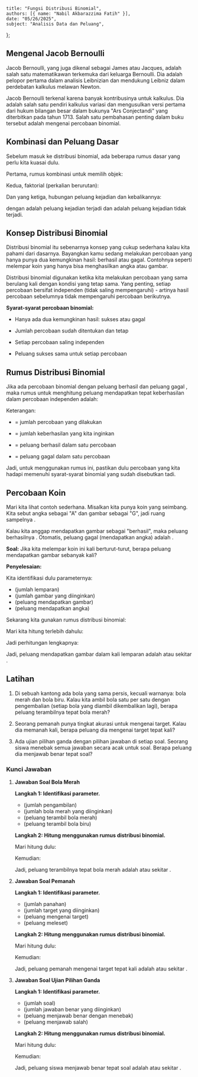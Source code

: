     title: "Fungsi Distribusi Binomial",
    authors: [{ name: "Nabil Akbarazzima Fatih" }],
    date: "05/26/2025",
    subject: "Analisis Data dan Peluang",
};

## Mengenal Jacob Bernoulli

Jacob Bernoulli, yang juga dikenal sebagai James atau Jacques, adalah salah satu matematikawan terkemuka dari keluarga Bernoulli. Dia adalah pelopor pertama dalam analisis Leibnizian dan mendukung Leibniz dalam perdebatan kalkulus melawan Newton.

Jacob Bernoulli terkenal karena banyak kontribusinya untuk kalkulus. Dia adalah salah satu pendiri kalkulus variasi dan mengusulkan versi pertama dari hukum bilangan besar dalam bukunya "Ars Conjectandi" yang diterbitkan pada tahun 1713. Salah satu pembahasan penting dalam buku tersebut adalah mengenai percobaan binomial.

## Kombinasi dan Peluang Dasar

Sebelum masuk ke distribusi binomial, ada beberapa rumus dasar yang perlu kita kuasai dulu.

Pertama, rumus kombinasi untuk memilih objek:

<BlockMath math="C_k^n = \binom{n}{k} = \frac{n!}{k!(n-k)!}" />

Kedua, faktorial (perkalian berurutan):

<BlockMath math="n! = n \times (n-1) \times ... \times 3 \times 2 \times 1" />

Dan yang ketiga, hubungan peluang kejadian dan kebalikannya:

<BlockMath math="P(A) + P(A^c) = 1" />

dengan <InlineMath math="P(A)" /> adalah peluang kejadian terjadi dan <InlineMath math="P(A^c)" /> adalah peluang kejadian tidak terjadi.

## Konsep Distribusi Binomial

Distribusi binomial itu sebenarnya konsep yang cukup sederhana kalau kita pahami dari dasarnya. Bayangkan kamu sedang melakukan percobaan yang hanya punya dua kemungkinan hasil: berhasil atau gagal. Contohnya seperti melempar koin yang hanya bisa menghasilkan angka atau gambar.

Distribusi binomial digunakan ketika kita melakukan percobaan yang sama berulang kali dengan kondisi yang tetap sama. Yang penting, setiap percobaan bersifat independen (tidak saling mempengaruhi) - artinya hasil percobaan sebelumnya tidak mempengaruhi percobaan berikutnya.

**Syarat-syarat percobaan binomial:**

- Hanya ada dua kemungkinan hasil: sukses atau gagal

- Jumlah percobaan sudah ditentukan dan tetap

- Setiap percobaan saling independen

- Peluang sukses sama untuk setiap percobaan

## Rumus Distribusi Binomial

Jika ada percobaan binomial dengan peluang berhasil <InlineMath math="p" /> dan peluang gagal <InlineMath math="q = 1 - p" />, maka rumus untuk menghitung peluang mendapatkan tepat <InlineMath math="x" /> keberhasilan dalam <InlineMath math="n" /> percobaan independen adalah:

<BlockMath math="b(x;n,p) = \binom{n}{x} p^x q^{n-x} \text{ untuk } x = 0,1,2,...,n" />

Keterangan:

- <InlineMath math="n" /> = jumlah percobaan yang dilakukan

- <InlineMath math="x" /> = jumlah keberhasilan yang kita inginkan

- <InlineMath math="p" /> = peluang berhasil dalam satu percobaan

- <InlineMath math="q = 1-p" /> = peluang gagal dalam satu percobaan

Jadi, untuk menggunakan rumus ini, pastikan dulu percobaan yang kita hadapi memenuhi syarat-syarat binomial yang sudah disebutkan tadi.

## Percobaan Koin

Mari kita lihat contoh sederhana. Misalkan kita punya koin yang seimbang. Kita sebut angka sebagai "A" dan gambar sebagai "G", jadi ruang sampelnya <InlineMath math="S = \{A,G\}" />. 

Kalau kita anggap mendapatkan gambar sebagai "berhasil", maka peluang berhasilnya <InlineMath math="p = \frac{1}{2}" />. Otomatis, peluang gagal (mendapatkan angka) adalah <InlineMath math="q = 1 - \frac{1}{2} = \frac{1}{2}" />.

**Soal:** Jika kita melempar koin ini <InlineMath math="7" /> kali berturut-turut, berapa peluang mendapatkan gambar sebanyak <InlineMath math="5" /> kali?

**Penyelesaian:**

Kita identifikasi dulu parameternya:
- <InlineMath math="n = 7" /> (jumlah lemparan)
- <InlineMath math="x = 5" /> (jumlah gambar yang diinginkan)  
- <InlineMath math="p = \frac{1}{2}" /> (peluang mendapatkan gambar)
- <InlineMath math="q = \frac{1}{2}" /> (peluang mendapatkan angka)

Sekarang kita gunakan rumus distribusi binomial:

<div className="flex flex-col gap-4">
<BlockMath math="b(5;7,\frac{1}{2}) = \binom{7}{5} \left(\frac{1}{2}\right)^5 \left(\frac{1}{2}\right)^{7-5}" />

<BlockMath math="= \binom{7}{5} \left(\frac{1}{2}\right)^5 \left(\frac{1}{2}\right)^2" />

<BlockMath math="= \binom{7}{5} \left(\frac{1}{2}\right)^7" />
</div>

Mari kita hitung <InlineMath math="\binom{7}{5}" /> terlebih dahulu:

<div className="flex flex-col gap-4">
<BlockMath math="\binom{7}{5} = \frac{7!}{5!(7-5)!} = \frac{7!}{5! \cdot 2!}" />

<BlockMath math="= \frac{7 \times 6 \times 5!}{5! \times 2 \times 1} = \frac{7 \times 6}{2} = \frac{42}{2} = 21" />
</div>

Jadi perhitungan lengkapnya:

<div className="flex flex-col gap-4">
<BlockMath math="b(5;7,\frac{1}{2}) = 21 \times \frac{1}{2^7} = 21 \times \frac{1}{128} = \frac{21}{128}" />
</div>

Jadi, peluang mendapatkan <InlineMath math="5" /> gambar dalam <InlineMath math="7" /> kali lemparan adalah <InlineMath math="\frac{21}{128}" /> atau sekitar <InlineMath math="16{,}4\%" />.

## Latihan

1. Di sebuah kantong ada <InlineMath math="10" /> bola yang sama persis, kecuali warnanya: <InlineMath math="6" /> bola merah dan <InlineMath math="4" /> bola biru. Kalau kita ambil <InlineMath math="5" /> bola satu per satu dengan pengembalian (setiap bola yang diambil dikembalikan lagi), berapa peluang terambilnya tepat <InlineMath math="3" /> bola merah?

2. Seorang pemanah punya tingkat akurasi <InlineMath math="80\%" /> untuk mengenai target. Kalau dia memanah <InlineMath math="6" /> kali, berapa peluang dia mengenai target tepat <InlineMath math="4" /> kali?

3. Ada ujian pilihan ganda dengan <InlineMath math="4" /> pilihan jawaban di setiap soal. Seorang siswa menebak semua jawaban secara acak untuk <InlineMath math="8" /> soal. Berapa peluang dia menjawab benar tepat <InlineMath math="2" /> soal?

### Kunci Jawaban

1. **Jawaban Soal Bola Merah**

    **Langkah 1: Identifikasi parameter.**
    
    - <InlineMath math="n = 5" /> (jumlah pengambilan)
    - <InlineMath math="x = 3" /> (jumlah bola merah yang diinginkan)
    - <InlineMath math="p = \frac{6}{10} = 0{,}6" /> (peluang terambil bola merah)
    - <InlineMath math="q = 1 - 0{,}6 = 0{,}4" /> (peluang terambil bola biru)

    **Langkah 2: Hitung menggunakan rumus distribusi binomial.**
    
    <div className="flex flex-col gap-4">
    <BlockMath math="b(3;5,0{,}6) = \binom{5}{3} (0{,}6)^3 (0{,}4)^2" />
    </div>
    
    Mari hitung <InlineMath math="\binom{5}{3}" /> dulu:

    <BlockMath math="\binom{5}{3} = \frac{5!}{3! \cdot 2!} = \frac{5 \times 4}{2 \times 1} = 10" />
    
    Kemudian:
    
    <div className="flex flex-col gap-4">
    <BlockMath math="= 10 \times (0{,}6)^3 \times (0{,}4)^2" />
    
    <BlockMath math="= 10 \times 0{,}216 \times 0{,}16 = 0{,}3456" />
    </div>
    
    Jadi, peluang terambilnya tepat <InlineMath math="3" /> bola merah adalah <InlineMath math="0{,}3456" /> atau sekitar <InlineMath math="34{,}6\%" />.

2. **Jawaban Soal Pemanah**

    **Langkah 1: Identifikasi parameter.**
    
    - <InlineMath math="n = 6" /> (jumlah panahan)
    - <InlineMath math="x = 4" /> (jumlah target yang diinginkan)
    - <InlineMath math="p = 0{,}8" /> (peluang mengenai target)
    - <InlineMath math="q = 0{,}2" /> (peluang meleset)

    **Langkah 2: Hitung menggunakan rumus distribusi binomial.**
    
    <div className="flex flex-col gap-4">
    <BlockMath math="b(4;6,0{,}8) = \binom{6}{4} (0{,}8)^4 (0{,}2)^2" />
    </div>
    
    Mari hitung <InlineMath math="\binom{6}{4}" /> dulu:
    
    <BlockMath math="\binom{6}{4} = \frac{6!}{4! \cdot 2!} = \frac{6 \times 5}{2 \times 1} = 15" />
    
    Kemudian:

    <div className="flex flex-col gap-4">
    <BlockMath math="= 15 \times (0{,}8)^4 \times (0{,}2)^2" />
    
    <BlockMath math="= 15 \times 0{,}4096 \times 0{,}04 = 0{,}2458" />
    </div>
    
    Jadi, peluang pemanah mengenai target tepat <InlineMath math="4" /> kali adalah <InlineMath math="0{,}2458" /> atau sekitar <InlineMath math="24{,}6\%" />.

3. **Jawaban Soal Ujian Pilihan Ganda**

    **Langkah 1: Identifikasi parameter.**
    
    - <InlineMath math="n = 8" /> (jumlah soal)
    - <InlineMath math="x = 2" /> (jumlah jawaban benar yang diinginkan)
    - <InlineMath math="p = \frac{1}{4} = 0{,}25" /> (peluang menjawab benar dengan menebak)
    - <InlineMath math="q = \frac{3}{4} = 0{,}75" /> (peluang menjawab salah)

    **Langkah 2: Hitung menggunakan rumus distribusi binomial.**
    
    <div className="flex flex-col gap-4">
    <BlockMath math="b(2;8,0{,}25) = \binom{8}{2} (0{,}25)^2 (0{,}75)^6" />
    </div>
    
    Mari hitung <InlineMath math="\binom{8}{2}" /> dulu:

    <BlockMath math="\binom{8}{2} = \frac{8!}{2! \cdot 6!} = \frac{8 \times 7}{2 \times 1} = 28" />
    
    Kemudian:

    <div className="flex flex-col gap-4">
    <BlockMath math="= 28 \times (0{,}25)^2 \times (0{,}75)^6" />
    
    <BlockMath math="= 28 \times 0{,}0625 \times 0{,}178 = 0{,}3115" />
    </div>
    
    Jadi, peluang siswa menjawab benar tepat <InlineMath math="2" /> soal adalah <InlineMath math="0{,}3115" /> atau sekitar <InlineMath math="31{,}2\%" />.